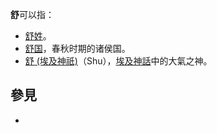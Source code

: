 '''舒'''可以指：
*[[舒姓|舒姓]]。
*[[舒国|舒国]]，春秋时期的诸侯国。
*[[舒_(埃及神祇)|舒 (埃及神祇)]]（Shu），[[埃及神話|埃及神話]]中的大氣之神。

== 參見 ==
* {{Lookfrom}}

{{Disambig|S|cat=一字消歧義}}